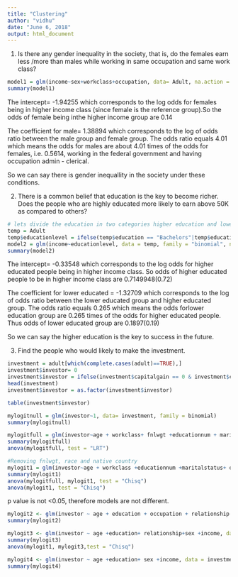 ```yaml
---
title: "Clustering"
author: "vidhu"
date: "June 6, 2018"
output: html_document
---
```


1) Is there any gender inequality in the society, that is, do the females earn less /more than males while working in same occupation and same work class?
```r

model1 = glm(income~sex+workclass+occupation, data= Adult, na.action = na.omit, family = "binomial")
summary(model1)
```


The intercept= -1.94255 which corresponds to the log odds for females being in higher income class (since female is the reference group).So the odds of female being inthe higher income group are 0.14

The coefficient for male= 1.38894 which corresponds to the log of odds ratio between the male group and female group. The odds ratio equals 4.01 which means the odds for males are about 4.01 times of the odds for females, i.e. 0.5614, working in the federal government and having occupation admin - clerical.

So we can say there is gender inequallity in the society under these conditions.

2) There is a common belief that education is the key to become richer. Does the people who are highly educated more likely to earn above 50K as compared to others?

```r
# lets divide the education in two categories higher education and lower education.
temp = Adult
temp$educationlevel = ifelse(temp$education == "Bachelors"|temp$education == "Masters"|temp$education == "Doctrate"| temp$education == "Prof-school"|temp$education == "Assoc-acdm"|temp$education == "Assoc-voc", "higher education", "lower education")
model2 = glm(income~educationlevel, data = temp, family = "binomial", na.action = na.omit)
summary(model2)
```

The intercept= -0.33548 which corresponds to the log odds for higher educated people being in higher income class. So odds of higher educated people to be in higher income class are  0.7149948(0.72)

The coefficient for lower educated = -1.32709 which corresponds to the log of odds ratio between the lower educated group and higher educated group. The odds ratio equals 0.265 which means the odds forlower education group are 0.265 times of the odds for higher educated people. Thus odds of lower educated group are 0.1897(0.19)

So we can say the higher education is the key to success in the future.







3)	Find the people who would likely to make the investment.
```r
investment = adult[which(complete.cases(adult)==TRUE),]
investment$investor= 0
investment$investor = ifelse(investment$capitalgain == 0 & investment$capitalloss == 0, 0, 1)
head(investment)
investment$investor = as.factor(investment$investor)

```

```r
table(investment$investor)

```

```r

mylogitnull = glm(investor~1, data= investment, family = binomial)
summary(mylogitnull)
```
```r

mylogitfull = glm(investor~age + workclass+ fnlwgt +educationnum + maritalstatus +occupation +relationship+ race +sex +hoursperweek_cat + nativecountry +income, investment, family = binomial)
summary(mylogitfull)
anova(mylogitfull, test = "LRT")
```


```r
#Removing fnlwgt, race and native country
mylogit1 = glm(investor~age + workclass +educationnum +maritalstatus+ occupation +relationship +sex +hoursperweek + income , investment, family = binomial, x=TRUE)
summary(mylogit1)
anova(mylogitfull, mylogit1, test = "Chisq")
anova(mylogit1, test = "Chisq")
```
p value is not <0.05, therefore models are not different.


```r

mylogit2 <- glm(investor ~ age + education + occupation + relationship +sex, data = investment, family = "binomial")
summary(mylogit2)
```


```r

mylogit3 <- glm(investor ~ age +education+ relationship+sex +income, data = investment, family = "binomial")
summary(mylogit3)
anova(mylogit1, mylogit3,test = "Chisq")
```

```r

mylogit4 <- glm(investor ~ age +education+ sex +income, data = investment, family = "binomial")
summary(mylogit4)
```
